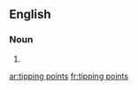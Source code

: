 ==English==

===Noun===
{{head|en|noun plural form}}

# {{plural of|tipping point|lang=en}}

[[ar:tipping points]]
[[fr:tipping points]]